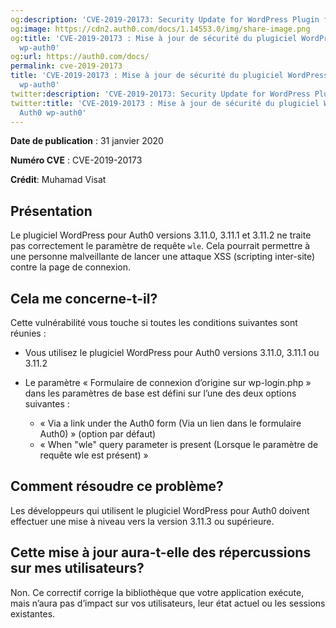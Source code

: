 ```yaml
---
og:description: 'CVE-2019-20173: Security Update for WordPress Plugin for Auth0'
og:image: https://cdn2.auth0.com/docs/1.14553.0/img/share-image.png
og:title: 'CVE-2019-20173 : Mise à jour de sécurité du plugiciel WordPress pour Auth0
  wp-auth0'
og:url: https://auth0.com/docs/
permalink: cve-2019-20173
title: 'CVE-2019-20173 : Mise à jour de sécurité du plugiciel WordPress pour Auth0
  wp-auth0'
twitter:description: 'CVE-2019-20173: Security Update for WordPress Plugin for Auth0'
twitter:title: 'CVE-2019-20173 : Mise à jour de sécurité du plugiciel WordPress pour
  Auth0 wp-auth0'
---
```


**Date de publication** : 31 janvier 2020

**Numéro CVE** : CVE-2019-20173

**Crédit**: Muhamad Visat

## Présentation

Le plugiciel WordPress pour Auth0 versions 3.11.0, 3.11.1 et 3.11.2 ne traite pas correctement le paramètre de requête `wle`. Cela pourrait permettre à une personne malveillante de lancer une attaque XSS (scripting inter-site) contre la page de connexion.

## Cela me concerne-t-il?

Cette vulnérabilité vous touche si toutes les conditions suivantes sont réunies :

* Vous utilisez le plugiciel WordPress pour Auth0 versions 3.11.0, 3.11.1 ou 3.11.2
* Le paramètre « Formulaire de connexion d’origine sur wp-login.php » dans les paramètres de base est défini sur l’une des deux options suivantes :

  + « Via a link under the Auth0 form (Via un lien dans le formulaire Auth0) » (option par défaut)
  + « When "wle" query parameter is present (Lorsque le paramètre de requête wle est présent) »

## Comment résoudre ce problème?

Les développeurs qui utilisent le plugiciel WordPress pour Auth0 doivent effectuer une mise à niveau vers la version 3.11.3 ou supérieure.

## Cette mise à jour aura-t-elle des répercussions sur mes utilisateurs?

Non. Ce correctif corrige la bibliothèque que votre application exécute, mais n’aura pas d’impact sur vos utilisateurs, leur état actuel ou les sessions existantes.